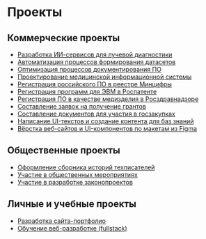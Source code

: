 # Проекты

## Коммерческие проекты

- [Разработка ИИ-сервисов для лучевой диагностики](#)
- [Автоматизация процессов формирования датасетов](#)
- [Оптимизация процессов документирования ПО](#)
- [Проектирование медицинской информационной системы](#)
- [Регистрация российского ПО в реестре Минцифры](../portfolio/projects/registratsiya-rossiyskogo-po-v-reyestre-mintsifry.mdx)
- [Регистрация программ для ЭВМ в Роспатенте](../portfolio/projects/registratsiya-programm-dlya-evm-v-rospatente.mdx)
- [Регистрация ПО в качестве медизделия в Росздравнадзоре](../portfolio/projects/registratsiya-po-v-roszdravnadzore.mdx)
- [Составление заявок на получение грантов](../portfolio/projects/sostavleniye-zayavok-na-polucheniye-grantov.mdx)
- [Составление документов для участия в госзакупках](../portfolio/projects/sostavleniye-dokumentov-dlya-uchastiya-v-goszakupkakh.mdx)
- [Написание UI-текстов и создание контента для баз знаний](../portfolio/projects/napisaniye-ui-tekstov-i-kontenta-dlya-baz-znaniy.mdx)
- [Вёрстка веб-сайтов и UI-компонентов по макетам из Figma](../portfolio/projects/html-coding.mdx)

## Общественные проекты

- [Оформление сборника историй техписателей](../portfolio/projects/oformleniye-sbornika-istoriy-tekhpisateley.mdx)
- [Участие в общественных мероприятиях](../portfolio/projects/uchastiye-v-obshchestvennykh-meropriyatiyakh.mdx)
- [Участие в разработке законопроектов](../portfolio/projects/uchastiye-v-razrabotke-zakonoproyektov.mdx)

## Личные и учебные проекты

- [Разработка сайта-портфолио](../portfolio/projects/razrabotka-saita-portfolio-tekhpisatelya.mdx)
- [Обучение веб-разработке (fullstack)](../portfolio/projects/obucheniye-veb-razrabotke.mdx)